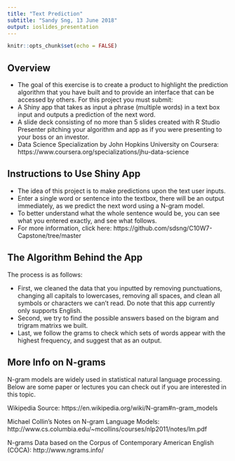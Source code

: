 ```yaml
---
title: "Text Prediction"
subtitle: "Sandy Sng, 13 June 2018"
output: ioslides_presentation
---
```


```r
knitr::opts_chunk$set(echo = FALSE)
```

## Overview

- The goal of this exercise is to create a product to highlight the prediction algorithm that you have built and to provide an interface that can be accessed by others. For this project you must submit:       
- A Shiny app that takes as input a phrase (multiple words) in a text box input and outputs a prediction of the next word.    
- A slide deck consisting of no more than 5 slides created with R Studio Presenter pitching your algorithm and app as if you were presenting to your boss or an investor. 
- Data Science Specialization by John Hopkins University on Coursera: https://www.coursera.org/specializations/jhu-data-science

## Instructions to Use Shiny App

- The idea of this project is to make predictions upon the text user inputs.         
- Enter a single word or sentence into the textbox, there will be an output immediately, as we predict the next word using a N-gram model.  
- To better understand what the whole sentence would be, you can see what you entered exactly, and see what follows. 
- For more information, click here: https://github.com/sdsng/C10W7-Capstone/tree/master

## The Algorithm Behind the App

The process is as follows:

- First, we cleaned the data that you inputted by removing punctuations, changing all capitals to lowercases, removing all spaces, and clean all symbols or characters we can't read. Do note that this app currently only supports English.  
- Second, we try to find the possible answers based on the bigram and trigram matrixs we built.       
- Last, we follow the grams to check which sets of words appear with the highest frequency, and suggest that as an output.

## More Info on N-grams

N-gram models are widely used in statistical natural language processing. Below are some paper or lectures you can check out if you are interested in this topic.

Wikipedia Source: https://en.wikipedia.org/wiki/N-gram#n-gram_models

Michael Collin's Notes on N-gram Language Models: http://www.cs.columbia.edu/~mcollins/courses/nlp2011/notes/lm.pdf

N-grams Data based on the Corpus of Contemporary American English (COCA): http://www.ngrams.info/

